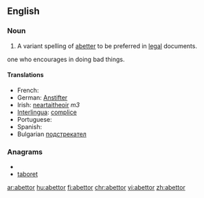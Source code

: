 ==English==

===Noun===
{{en-noun}}

# {{legal}} A variant spelling of [[abetter]] to be preferred in [[legal]] documents.
one who encourages in doing bad things.

====Translations====
* French: {{t+|fr|complice}}
* German: [[Anstifter]]
* Irish: [[neartaitheoir]] ''m3''
* [[Interlingua]]: [[complice]]
* Portuguese: {{t+|pt|cúmplice}}
* Spanish: {{t-|es|cómplice}}
* Bulgarian [[подстрекател]]

===Anagrams===
* {{alphagram|abeortt}}
* [[taboret#English|taboret]]


[[ar:abettor]]
[[hu:abettor]]
[[fi:abettor]]
[[chr:abettor]]
[[vi:abettor]]
[[zh:abettor]]